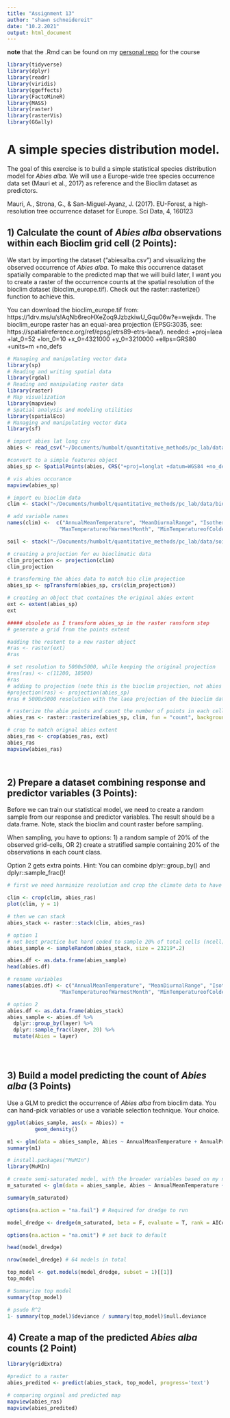 ```yaml
---
title: "Assignment 13"
author: "shawn schneidereit"
date: "10.2.2021"
output: html_document
---
```


**note** that the .Rmd can be found on my [personal repo](https://github.com/schneidereits/Quantitative_Methods_HU/tree/main/assignments) for the course

```r
library(tidyverse)
library(dplyr)
library(readr)
library(viridis)
library(ggeffects)
library(FactoMineR)
library(MASS)
library(raster)
library(rasterVis)
library(GGally)
```


# A simple species distribution model.

The goal of this exercise is to build a simple statistical species distribution model for *Abies alba*. We will use a  Europe-wide tree species occurrence data set (Mauri et al., 2017) as reference and the Bioclim dataset as predictors.

Mauri, A., Strona, G., & San-Miguel-Ayanz, J. (2017). EU-Forest, a high-resolution tree occurrence dataset for Europe. Sci Data, 4, 160123


## 1) Calculate the count of *Abies alba* observations within each Bioclim grid cell (2 Points): 

We start by importing the dataset ("abiesalba.csv") and visualizing the observed occurrence of *Abies alba*. To make  this occurrence dataset spatially comparable to the predicted map that we will build later, I want you to create a raster of the occurrence counts at the spatial resolution of the bioclim dataset (bioclim_europe.tif). Check out the raster::rasterize() function to achieve this.

You can download the bioclim_europe.tif from: https://1drv.ms/u/s!AqNb6reoHXeZoq9JzbzkiwU_Gqu06w?e=wejkdx. The bioclim_europe raster has an equal-area projection (EPSG:3035, see: https://spatialreference.org/ref/epsg/etrs89-etrs-laea/). 
needed:
+proj=laea +lat_0=52 +lon_0=10 +x_0=4321000 +y_0=3210000 +ellps=GRS80 +units=m +no_defs 


```r
# Managing and manipulating vector data
library(sp)
# Reading and writing spatial data
library(rgdal)
# Reading and manipulating raster data
library(raster)
# Map visualization
library(mapview)
# Spatial analysis and modeling utilities
library(spatialEco)
# Managing and manipulating vector data
library(sf)

# import abies lat long csv
abies <- read_csv("~/Documents/humbolt/quantitative_methods/pc_lab/data/abiesalba.csv")

#convert to a simple features object
abies_sp <- SpatialPoints(abies, CRS("+proj=longlat +datum=WGS84 +no_defs +ellps=WGS84 +towgs84=0,0,0"))

# vis abies occurance
mapview(abies_sp)

# import eu bioclim data
clim <- stack("~/Documents/humbolt/quantitative_methods/pc_lab/data/bioclim_europe.tif")

# add variable names
names(clim) <-  c("AnnualMeanTemperature", "MeanDiurnalRange", "Isothermality", "TemperatureSeasonality",
                 "MaxTemperatureofWarmestMonth", "MinTemperatureofColdestMonth", "TemperatureAnnualRange", "MeanTemperatureofWettestQuarter", "MeanTemperatureofDriestQuarter", "MeanTemperatureofWarmestQuarter", "MeanTemperatureofColdestQuarter", "AnnualPrecipitation", "PrecipitationofWettestMonth", "PrecipitationofDriestMonth", "PrecipitationSeasonality", "PrecipitationofWettestQuarter", "PrecipitationofDriestQuarter", "PrecipitationofWarmestQuarter", "PrecipitationofColdestQuarter")

soil <- stack("~/Documents/humbolt/quantitative_methods/pc_lab/data/soil_europe_laea_10x10km.tif")

# creating a projection for eu bioclimatic data
clim_projection <- projection(clim)
clim_projection 

# transforming the abies data to match bio clim projection 
abies_sp <- spTransform(abies_sp, crs(clim_projection))

# creating an object that containes the original abies extent
ext <- extent(abies_sp)
ext

##### obsolete as I transform abies_sp in the raster ransform step
# generate a grid from the points extent

#adding the restent to a new raster object
#ras <- raster(ext)
#ras 

# set resolution to 5000x5000, while keeping the original projection
#res(ras) <- c(11200, 18500)
#ras
# adding to projection (note this is the bioclim projection, not abies anymore)
#projection(ras) <- projection(abies_sp)
#ras # 5000x5000 resolution with the laea projection of the bioclim data

# rasterize the abie points and count the number of points in each cell
abies_ras <- raster::rasterize(abies_sp, clim, fun = "count", background = 0)

# crop to match orignal abies extent 
abies_ras <- crop(abies_ras, ext)
abies_ras
mapview(abies_ras)




```

## 2) Prepare a dataset combining response and predictor variables (3 Points): 

Before we can train our statistical model, we need to create a random sample from our response and predictor variables. The result should be a data.frame. Note, stack the bioclim and count raster before sampling. 

When sampling, you have to options: 1) a random sample of 20% of the observed grid-cells, OR 2) create a stratified sample containing 20% of the observations in each count class.

Option 2 gets extra points. Hint: You can combine dplyr::group_by() and dplyr::sample_frac()!

```r
# first we need harminize resolution and crop the climate data to have the same extent

clim <- crop(clim, abies_ras)
plot(clim, y = 1)

# then we can stack 
abies_stack <- raster::stack(clim, abies_ras)

# option 1
# not best practice but hard coded to sample 20% of total cells (ncell)
abies_sample <- sampleRandom(abies_stack, size = 23219*.2)

abies.df <- as.data.frame(abies_sample) 
head(abies.df)

# rename variables 
names(abies.df) <- c("AnnualMeanTemperature", "MeanDiurnalRange", "Isothermality", "TemperatureSeasonality",
                 "MaxTemperatureofWarmestMonth", "MinTemperatureofColdestMonth", "TemperatureAnnualRange", "MeanTemperatureofWettestQuarter", "MeanTemperatureofDriestQuarter", "MeanTemperatureofWarmestQuarter", "MeanTemperatureofColdestQuarter", "AnnualPrecipitation", "PrecipitationofWettestMonth", "PrecipitationofDriestMonth", "PrecipitationSeasonality", "PrecipitationofWettestQuarter", "PrecipitationofDriestQuarter", "PrecipitationofWarmestQuarter", "PrecipitationofColdestQuarter", "Abies")

# option 2
abies.df <- as.data.frame(abies_stack)
abies_sample <- abies.df %>% 
  dplyr::group_by(layer) %>% 
  dplyr::sample_frac(layer, 20) %>% 
  mutate(Abies = layer)





```

## 3) Build a model predicting the count of *Abies alba* (3 Points)

Use a GLM to predict the occurrence of *Abies alba* from bioclim data. You can hand-pick variables or use a variable selection technique. Your choice.

```r

ggplot(abies_sample, aes(x = Abies)) +
         geom_density()

m1 <- glm(data = abies_sample, Abies ~ AnnualMeanTemperature + AnnualPrecipitation, family = "poisson")
summary(m1)

# install.packages("MuMIn")
library(MuMIn)

# create semi-saturated model, with the broader variables based on my novice guess, I a priori think will be more relavent
m_saturated <- glm(data = abies_sample, Abies ~ AnnualMeanTemperature + Isothermality + TemperatureSeasonality + TemperatureAnnualRange + AnnualPrecipitation + PrecipitationSeasonality, family = "poisson")

summary(m_saturated)

options(na.action = "na.fail") # Required for dredge to run

model_dredge <- dredge(m_saturated, beta = F, evaluate = T, rank = AICc)

options(na.action = "na.omit") # set back to default

head(model_dredge)

nrow(model_dredge) # 64 models in total

top_model <- get.models(model_dredge, subset = 1)[[1]]
top_model

# Summarize top model
summary(top_model)

# psudo R^2
1- summary(top_model)$deviance / summary(top_model)$null.deviance

```

## 4) Create a map of the predicted *Abies alba* counts (2 Point)


```r
library(gridExtra)

#predict to a raster
abies_predited <- predict(abies_stack, top_model, progress='text')

# comparing orginal and predicted map
mapview(abies_ras)
mapview(abies_predited)



```



